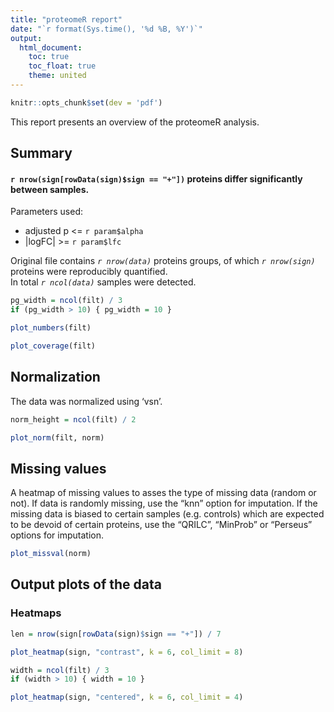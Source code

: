 ```yaml
---
title: "proteomeR report"
date: "`r format(Sys.time(), '%d %B, %Y')`"
output:
  html_document:
    toc: true
    toc_float: true
    theme: united
---
```


```r
knitr::opts_chunk$set(dev = 'pdf')
```

This report presents an overview of the proteomeR analysis.

## Summary

#### `r nrow(sign[rowData(sign)$sign == "+"])` proteins differ significantly between samples.

Parameters used:  

* adjusted p <= `r param$alpha`  
* |logFC| >= `r param$lfc`


Original file contains _`r nrow(data)`_ proteins groups, of which _`r nrow(sign)`_ proteins were reproducibly quantified.  
In total _`r ncol(data)`_ samples were detected.

```r
pg_width = ncol(filt) / 3
if (pg_width > 10) { pg_width = 10 }
```

```r
plot_numbers(filt)
```

```r
plot_coverage(filt)
```

## Normalization

The data was normalized using 'vsn'.

```r
norm_height = ncol(filt) / 2
```

```r
plot_norm(filt, norm)
```

## Missing values

A heatmap of missing values to asses the type of missing data (random or not).
If data is randomly missing, use the "knn" option for imputation. If the missing data is biased to certain samples (e.g. controls) which are expected to be devoid of certain proteins, use the "QRILC", "MinProb" or "Perseus" options for imputation.

```r
plot_missval(norm)
```

## Output plots of the data

### Heatmaps
```r
len = nrow(sign[rowData(sign)$sign == "+"]) / 7
```

```r
plot_heatmap(sign, "contrast", k = 6, col_limit = 8)
```

```r
width = ncol(filt) / 3
if (width > 10) { width = 10 }
```

```r
plot_heatmap(sign, "centered", k = 6, col_limit = 4)
```


